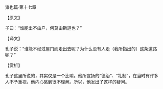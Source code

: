 

雍也篇·第十七章

【原文】

子曰：“谁能出不由户，何莫由斯道也？”

【译文】

孔子说：“谁能不经过屋门而走出去呢？为什么没有人走（我所指出的）这条道路呢？”

【赏析】

孔子这里所说的，其实仅是一个比喻。他所宣扬的“德治”、“礼制”，在当时有许多人不予重视，他内心感到很不理解。所以，他发出了这样的疑问。

